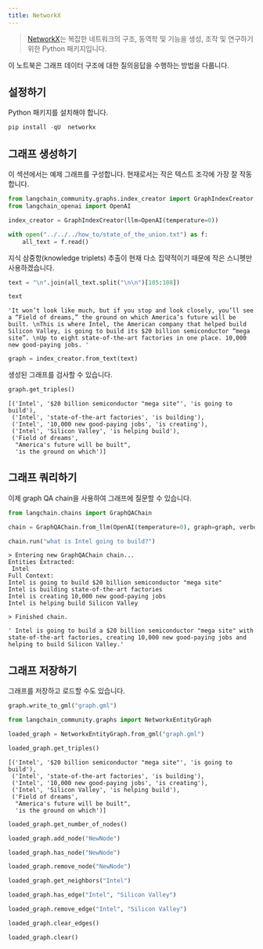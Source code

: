 ```yaml
---
title: NetworkX
---
```


>[NetworkX](https://networkx.org/)는 복잡한 네트워크의 구조, 동역학 및 기능을 생성, 조작 및 연구하기 위한 Python 패키지입니다.

이 노트북은 그래프 데이터 구조에 대한 질의응답을 수행하는 방법을 다룹니다.

## 설정하기

Python 패키지를 설치해야 합니다.

```python
pip install -qU  networkx
```

## 그래프 생성하기

이 섹션에서는 예제 그래프를 구성합니다. 현재로서는 작은 텍스트 조각에 가장 잘 작동합니다.

```python
from langchain_community.graphs.index_creator import GraphIndexCreator
from langchain_openai import OpenAI
```

```python
index_creator = GraphIndexCreator(llm=OpenAI(temperature=0))
```

```python
with open("../../../how_to/state_of_the_union.txt") as f:
    all_text = f.read()
```

지식 삼중항(knowledge triplets) 추출이 현재 다소 집약적이기 때문에 작은 스니펫만 사용하겠습니다.

```python
text = "\n".join(all_text.split("\n\n")[105:108])
```

```python
text
```

```output
'It won’t look like much, but if you stop and look closely, you’ll see a “Field of dreams,” the ground on which America’s future will be built. \nThis is where Intel, the American company that helped build Silicon Valley, is going to build its $20 billion semiconductor “mega site”. \nUp to eight state-of-the-art factories in one place. 10,000 new good-paying jobs. '
```

```python
graph = index_creator.from_text(text)
```

생성된 그래프를 검사할 수 있습니다.

```python
graph.get_triples()
```

```output
[('Intel', '$20 billion semiconductor "mega site"', 'is going to build'),
 ('Intel', 'state-of-the-art factories', 'is building'),
 ('Intel', '10,000 new good-paying jobs', 'is creating'),
 ('Intel', 'Silicon Valley', 'is helping build'),
 ('Field of dreams',
  "America's future will be built",
  'is the ground on which')]
```

## 그래프 쿼리하기

이제 graph QA chain을 사용하여 그래프에 질문할 수 있습니다.

```python
from langchain.chains import GraphQAChain
```

```python
chain = GraphQAChain.from_llm(OpenAI(temperature=0), graph=graph, verbose=True)
```

```python
chain.run("what is Intel going to build?")
```

```output
> Entering new GraphQAChain chain...
Entities Extracted:
 Intel
Full Context:
Intel is going to build $20 billion semiconductor "mega site"
Intel is building state-of-the-art factories
Intel is creating 10,000 new good-paying jobs
Intel is helping build Silicon Valley

> Finished chain.
```

```output
' Intel is going to build a $20 billion semiconductor "mega site" with state-of-the-art factories, creating 10,000 new good-paying jobs and helping to build Silicon Valley.'
```

## 그래프 저장하기

그래프를 저장하고 로드할 수도 있습니다.

```python
graph.write_to_gml("graph.gml")
```

```python
from langchain_community.graphs import NetworkxEntityGraph
```

```python
loaded_graph = NetworkxEntityGraph.from_gml("graph.gml")
```

```python
loaded_graph.get_triples()
```

```output
[('Intel', '$20 billion semiconductor "mega site"', 'is going to build'),
 ('Intel', 'state-of-the-art factories', 'is building'),
 ('Intel', '10,000 new good-paying jobs', 'is creating'),
 ('Intel', 'Silicon Valley', 'is helping build'),
 ('Field of dreams',
  "America's future will be built",
  'is the ground on which')]
```

```python
loaded_graph.get_number_of_nodes()
```

```python
loaded_graph.add_node("NewNode")
```

```python
loaded_graph.has_node("NewNode")
```

```python
loaded_graph.remove_node("NewNode")
```

```python
loaded_graph.get_neighbors("Intel")
```

```python
loaded_graph.has_edge("Intel", "Silicon Valley")
```

```python
loaded_graph.remove_edge("Intel", "Silicon Valley")
```

```python
loaded_graph.clear_edges()
```

```python
loaded_graph.clear()
```